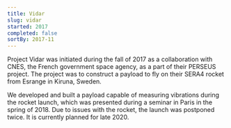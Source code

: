 ```yaml
---
title: Vidar
slug: vidar
started: 2017
completed: false
sortBy: 2017-11
---
```


Project Vidar was initiated during the fall of 2017 as a collaboration with CNES, the French government space agency, as a part of their PERSEUS project.
The project was to construct a payload to fly on their SERA4 rocket from Esrange in Kiruna, Sweden.

We developed and built a payload capable of measuring vibrations during the rocket launch, which was presented during a seminar in Paris in the spring of 2018.
Due to issues with the rocket, the launch was postponed twice.
It is currently planned for late 2020.


<Images>
  <Image {...require("./board.jpg")} caption="A board" />
  <Image {...require("./perseus.jpg")} caption="The Vidar team in France" />
</Images>
